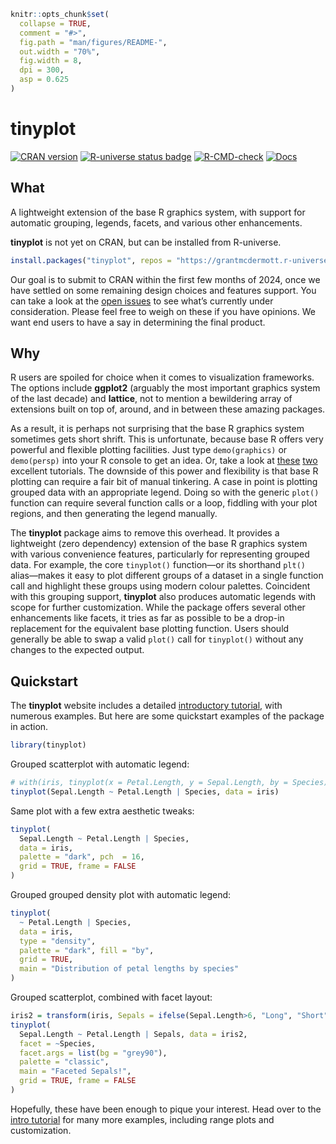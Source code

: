 
```r
knitr::opts_chunk$set(
  collapse = TRUE,
  comment = "#>",
  fig.path = "man/figures/README-",
  out.width = "70%",
  fig.width = 8,
  dpi = 300,
  asp = 0.625
)
```

# tinyplot

<!-- badges: start -->
[![CRAN version](https://www.r-pkg.org/badges/version/tinyplot)](https://CRAN.R-project.org/package=tinyplot)
[![R-universe status badge](https://grantmcdermott.r-universe.dev/badges/tinyplot)](https://grantmcdermott.r-universe.dev)
[![R-CMD-check](https://github.com/grantmcdermott/tinyplot/actions/workflows/R-CMD-check.yaml/badge.svg)](https://github.com/grantmcdermott/tinyplot/actions/workflows/R-CMD-check.yaml)
[![Docs](https://img.shields.io/badge/docs-homepage-blue.svg)](https://grantmcdermott.com/tinyplot/index.html)
<!-- badges: end -->

## What

A lightweight extension of the base R graphics system, with support for
automatic grouping, legends, facets, and various other enhancements.

**tinyplot** is not yet on CRAN, but can be installed from R-universe.

``` r
install.packages("tinyplot", repos = "https://grantmcdermott.r-universe.dev")
```

Our goal is to submit to CRAN within the first few months of 2024, once we have
settled on some remaining design choices and features support. You can take a 
look at the [open issues](https://github.com/grantmcdermott/tinyplot/issues) to see
what's currently under consideration. Please feel free to weigh on these if you
have opinions. We want end users to have a say in determining the final product.

## Why

R users are spoiled for choice when it comes to visualization frameworks. The
options include **ggplot2** (arguably the most important graphics
system of the last decade) and **lattice**, not to mention a bewildering array
of extensions built on top of, around, and in between these amazing packages.

As a result, it is perhaps not surprising that the base R graphics system
sometimes gets short shrift. This is unfortunate, because base R offers very
powerful and flexible plotting facilities. Just type `demo(graphics)` or
`demo(persp)` into your R console to get an idea. Or, take a look at
[these](https://github.com/karoliskoncevicius/tutorial_r_introduction/blob/main/baseplotting.md)
[two](https://quizzical-engelbart-d15a44.netlify.app/2021-2022_m2-data-2_visu-2_practice#1)
excellent tutorials. The downside of this power and flexibility is that base R
plotting can require a fair bit of manual tinkering. A case in point is
plotting grouped data with an appropriate legend. Doing so with the generic
`plot()` function can require several function calls or a loop, fiddling with
your plot regions, and then generating the legend manually.

The **tinyplot** package aims to remove this overhead. It provides a lightweight
(zero dependency) extension of the base R graphics system with various
convenience features, particularly for representing grouped data. For example,
the core `tinyplot()` function&mdash;or its shorthand `plt()` alias&mdash;makes
it easy to plot different groups of a dataset in a single function call and
highlight these groups using modern colour palettes. Coincident with this
grouping support, **tinyplot** also produces automatic legends with scope for
further customization. While the package offers several other enhancements like
facets, it tries as far as possible to be a drop-in replacement for the
equivalent base plotting function. Users should generally be able to swap a
valid `plot()` call for `tinyplot()` without any changes to the expected
output.

## Quickstart

The **tinyplot** website includes a detailed
[introductory tutorial](https://grantmcdermott.com/tinyplot/vignettes/intro_tutorial.html),
with numerous examples. But here are some quickstart examples of the package in
action.

```r
library(tinyplot)
```

Grouped scatterplot with automatic legend:

```r
# with(iris, tinyplot(x = Petal.Length, y = Sepal.Length, by = Species)) # atomic
tinyplot(Sepal.Length ~ Petal.Length | Species, data = iris)             # formula
```

Same plot with a few extra aesthetic tweaks:

```r
tinyplot(
  Sepal.Length ~ Petal.Length | Species, 
  data = iris,
  palette = "dark", pch  = 16,
  grid = TRUE, frame = FALSE
)
```

Grouped grouped density plot with automatic legend:

```r
tinyplot(
  ~ Petal.Length | Species,
  data = iris,
  type = "density",
  palette = "dark", fill = "by",
  grid = TRUE,
  main = "Distribution of petal lengths by species"
)
```

Grouped scatterplot, combined with facet layout:

```r
iris2 = transform(iris, Sepals = ifelse(Sepal.Length>6, "Long", "Short"))
tinyplot(
  Sepal.Length ~ Petal.Length | Sepals, data = iris2,
  facet = ~Species,
  facet.args = list(bg = "grey90"),
  palette = "classic",
  main = "Faceted Sepals!",
  grid = TRUE, frame = FALSE
)
```

Hopefully, these have been enough to pique your interest. Head over to the
[intro tutorial](https://grantmcdermott.com/tinyplot/vignettes/intro_tutorial.html)
for many more examples, including range plots and customization.